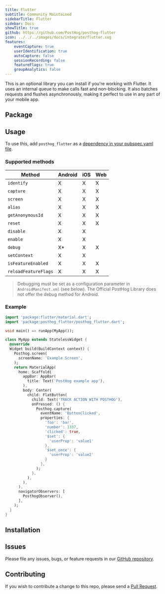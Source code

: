 ```yaml
---
title: Flutter
subtitle: Community Maintained
sidebarTitle: Flutter
sidebar: Docs
showTitle: true
github: https://github.com/PostHog/posthog-flutter
icon: ../../../images/docs/integrate/flutter.svg
features:
    eventCapture: true
    userIdentification: true
    autoCapture: false
    sessionRecording: false
    featureFlags: true
    groupAnalytics: false
---
```


This is an optional library you can install if you're working with Flutter. It uses an internal queue to make calls fast and non-blocking. It also batches requests and flushes asynchronously, making it perfect to use in any part of your mobile app.

## Package


<FlutterPackage />

## Usage

To use this, add `posthog_flutter` as a [dependency in your pubspec.yaml file](https://flutter.io/platform-plugins/).

### Supported methods

| Method               | Android | iOS | Web |
| ---------------------| ------- | --- | --- |
| `identify`           | X       | X   | X   |
| `capture`            | X       | X   | X   |
| `screen`             | X       | X   | X   |
| `alias`              | X       | X   | X   |
| `getAnonymousId`     | X       | X   | X   |
| `reset`              | X       | X   | X   |
| `disable`            | X       | X   |     |
| `enable`             | X       | X   |     |
| `debug`              | X\*     | X   | X   |
| `setContext`         | X       | X   |     |
| `isFeatureEnabled`   | X       | X   | X   |
| `reloadFeatureFlags` | X       | X   | X   |

> Debugging must be set as a configuration parameter in `AndroidManifest.xml` (see below). The Official PostHog Library does not offer the debug method for Android.

### Example

```dart
import 'package:flutter/material.dart';
import 'package:posthog_flutter/posthog_flutter.dart';

void main() => runApp(MyApp());

class MyApp extends StatelessWidget {
  @override
  Widget build(BuildContext context) {
    Posthog.screen(
      screenName: 'Example Screen',
    );
    return MaterialApp(
      home: Scaffold(
        appBar: AppBar(
          title: Text('PostHog example app'),
        ),
        body: Center(
          child: FlatButton(
            child: Text('TRACK ACTION WITH POSTHOG'),
            onPressed: () {
              Posthog.capture(
                eventName: 'ButtonClicked',
                properties: {
                  'foo': 'bar',
                  'number': 1337,
                  'clicked': true,
                  '$set': {
                    'userProp': 'value1'
                  },
                  '$set_once': {
                    'userProp': 'value2'
                  }
                },
              );
            },
          ),
        ),
      ),
      navigatorObservers: [
        PosthogObserver(),
      ],
    );
  }
}
```

## Installation


<FlutterInstall />

## Issues

Please file any issues, bugs, or feature requests in our [GitHub repository](https://github.com/posthog/posthog-flutter/issues/new).

## Contributing

If you wish to contribute a change to this repo, please send a [Pull Request](https://github.com/posthog/posthog-flutter/pulls).
